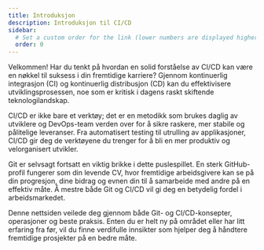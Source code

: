 ```yaml
---
title: Introduksjon
description: Introduksjon til CI/CD
sidebar:
  # Set a custom order for the link (lower numbers are displayed higher up)
  order: 0
---
```



Velkommen! Har du tenkt på hvordan en solid forståelse av CI/CD kan være en nøkkel til suksess i din fremtidige karriere? Gjennom kontinuerlig integrasjon (CI) og kontinuerlig distribusjon (CD) kan du effektivisere utviklingsprosessen, noe som er kritisk i dagens raskt skiftende teknologilandskap.

CI/CD er ikke bare et verktøy; det er en metodikk som brukes daglig av utviklere og DevOps-team verden over for å sikre raskere, mer stabile og pålitelige leveranser. Fra automatisert testing til utrulling av applikasjoner, CI/CD gir deg de verktøyene du trenger for å bli en mer produktiv og velorganisert utvikler.

Git er selvsagt fortsatt en viktig brikke i dette puslespillet. En sterk GitHub-profil fungerer som din levende CV, hvor fremtidige arbeidsgivere kan se på din progresjon, dine bidrag og evnen din til å samarbeide med andre på en effektiv måte. Å mestre både Git og CI/CD vil gi deg en betydelig fordel i arbeidsmarkedet.

Denne nettsiden veilede deg gjennom både Git- og CI/CD-konsepter, operasjoner og beste praksis. Enten du er helt ny på området eller har litt erfaring fra før, vil du finne verdifulle innsikter som hjelper deg å håndtere fremtidige prosjekter på en bedre måte.

<Experience />
<ExperienceCID />
<LikeThisPage />
